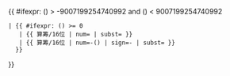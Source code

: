 <includeonly><onlyinclude>{{
{{{subst|}}}#ifexpr: ({{{1|0}}}) > -9007199254740992 and ({{{1|0}}}) < 9007199254740992
 | {{ {{{subst|}}}#ifexpr: ({{{1|0}}}) >= 0
    | {{ {{{subst|}}}算筹/16位 | num={{{1|0}}} | subst={{{subst|}}} }}
    | {{ {{{subst|}}}算筹/16位 | num=-({{{1}}}) | sign=- | subst={{{subst|}}} }}
   }}
}}</onlyinclude></includeonly>
{{documentation}}